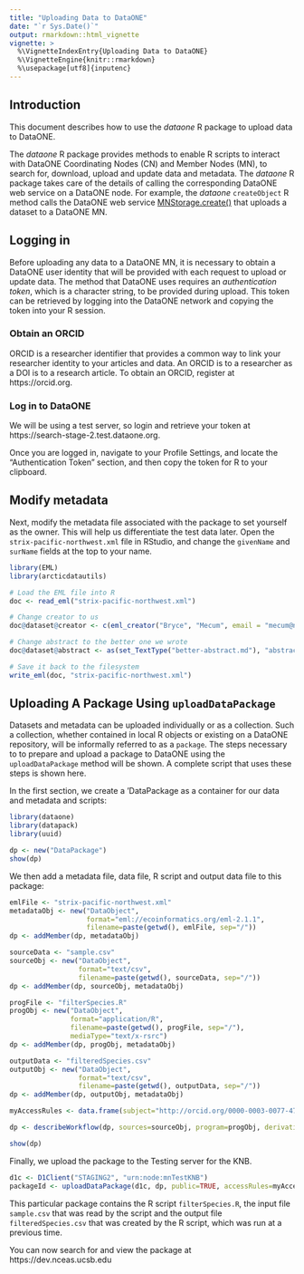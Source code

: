 ```yaml
---
title: "Uploading Data to DataONE"
date: "`r Sys.Date()`"
output: rmarkdown::html_vignette
vignette: >
  %\VignetteIndexEntry{Uploading Data to DataONE}
  %\VignetteEngine{knitr::rmarkdown}
  %\usepackage[utf8]{inputenc}
---
```


## Introduction
  
This document describes how to use the *dataone* R package to upload data to DataONE.

The *dataone* R package provides methods to enable R scripts to interact with DataONE Coordinating Nodes (CN) and Member Nodes (MN), to search for, download, upload and update data and metadata. The *dataone* R package takes care of 
the details of calling the  corresponding DataONE web service on a DataONE node. For example, the *dataone* 
`createObject` R method calls the DataONE web service [MNStorage.create()](https://purl.dataone.org/architecture/apis/MN_APIs.html#MNStorage.create) that uploads a dataset to a DataONE MN. 

## Logging in
Before uploading any data to a DataONE MN, it is necessary to obtain a DataONE user identity that will
be provided with each request to upload or update data. The method that DataONE uses
requires an *authentication token*, which is a character string, to be provided during upload. This token can be retrieved by logging into the DataONE network and copying the token into your R session.  

### Obtain an ORCID
ORCID is a researcher identifier that provides a common way to link your researcher identity to your articles and data.  An ORCID is to a researcher as a DOI is to a research article.  To obtain an ORCID, register at https://orcid.org.

### Log in to DataONE
We will be using a test server, so login and retrieve your token at https://search-stage-2.test.dataone.org.

Once you are logged in, navigate to your Profile Settings, and locate the "Authentication Token" section, and then copy the token for R to your clipboard.

## Modify metadata
Next, modify the metadata file associated with the package to set yourself as the owner.  This will help us differentiate the test data later.  Open the `strix-pacific-northwest.xml` file in RStudio, and change the `givenName` and `surName` fields at the top to your name.

```r
library(EML)
library(arcticdatautils)

# Load the EML file into R
doc <- read_eml("strix-pacific-northwest.xml")

# Change creator to us
doc@dataset@creator <- c(eml_creator("Bryce", "Mecum", email = "mecum@nceas.ucsb.edu"))

# Change abstract to the better one we wrote
doc@dataset@abstract <- as(set_TextType("better-abstract.md"), "abstract")

# Save it back to the filesystem
write_eml(doc, "strix-pacific-northwest.xml")
```

## Uploading A Package Using `uploadDataPackage`
Datasets and metadata can be uploaded individually or as a collection. Such a collection, whether contained in local 
R objects or existing on a DataONE repository, will be informally referred to as a `package`. The steps necessary to
to prepare and upload a package to DataONE using the `uploadDataPackage` method 
will be shown. A complete script that uses these steps is shown here.

In the first section, we create a 'DataPackage as a container for our data and metadata and scripts:

```r
library(dataone)
library(datapack)
library(uuid)

dp <- new("DataPackage")
show(dp)
```

We then add a metadata file, data file, R script and output data file to this package:
```r
emlFile <- "strix-pacific-northwest.xml"
metadataObj <- new("DataObject", 
                   format="eml://ecoinformatics.org/eml-2.1.1", 
                   filename=paste(getwd(), emlFile, sep="/"))
dp <- addMember(dp, metadataObj)

sourceData <- "sample.csv"
sourceObj <- new("DataObject", 
                 format="text/csv", 
                 filename=paste(getwd(), sourceData, sep="/"))
dp <- addMember(dp, sourceObj, metadataObj)

progFile <- "filterSpecies.R"
progObj <- new("DataObject", 
               format="application/R", 
               filename=paste(getwd(), progFile, sep="/"), 
               mediaType="text/x-rsrc")
dp <- addMember(dp, progObj, metadataObj)

outputData <- "filteredSpecies.csv"
outputObj <- new("DataObject", 
                 format="text/csv", 
                 filename=paste(getwd(), outputData, sep="/"))
dp <- addMember(dp, outputObj, metadataObj)

myAccessRules <- data.frame(subject="http://orcid.org/0000-0003-0077-4738", permission="changePermission") 

dp <- describeWorkflow(dp, sources=sourceObj, program=progObj, derivations=outputObj)

show(dp)
```

Finally, we upload the package to the Testing server for the KNB.
```r
d1c <- D1Client("STAGING2", "urn:node:mnTestKNB")
packageId <- uploadDataPackage(d1c, dp, public=TRUE, accessRules=myAccessRules, quiet=FALSE)
```

This particular package contains the R script `filterSpecies.R`, the input file `sample.csv` that was read by
the script and the output file `filteredSpecies.csv` that was created by the R script, which was run at a
previous time.  

You can now search for and view the package at https://dev.nceas.ucsb.edu